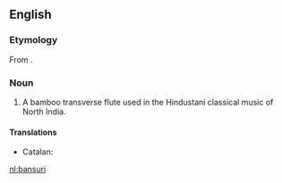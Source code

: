 ==English==
{{wikipedia}}

===Etymology===
From {{etyl|hi|en}} {{term|बांसुरी|lang=hi}}.

===Noun===
{{en-noun}}

# {{context|musici}} A bamboo transverse flute used in the Hindustani classical music of North India.

====Translations====
{{trans-top|flute}}
* Catalan: {{t-|ca|bansuri|m}}
{{trans-mid}}
{{trans-bottom}}

[[nl:bansuri]]